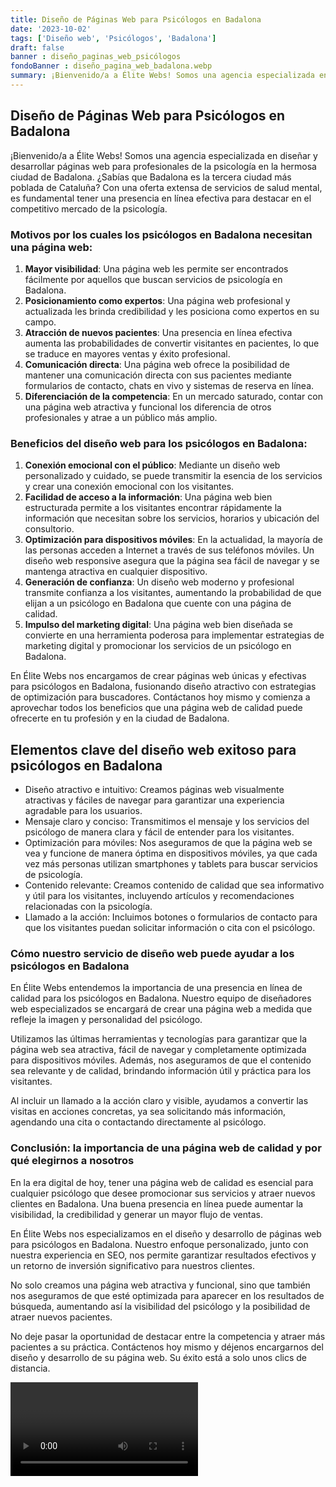 ```yaml
---
title: Diseño de Páginas Web para Psicólogos en Badalona
date: '2023-10-02'
tags: ['Diseño web', 'Psicólogos', 'Badalona']
draft: false
banner : diseño_paginas_web_psicólogos
fondoBanner : diseño_pagina_web_badalona.webp
summary: ¡Bienvenido/a a Élite Webs! Somos una agencia especializada en diseñar y desarrollar páginas web para profesionales de la psicología en la hermosa ciudad de Badalona. ¿Sabías que Badalona es la tercera ciudad más poblada de Cataluña? Con una oferta extensa de servicios de salud mental, es fundamental tener una presencia en línea efectiva para destacar en el competitivo mercado de la psicología.
---
```


## Diseño de Páginas Web para Psicólogos en Badalona

¡Bienvenido/a a Élite Webs! Somos una agencia especializada en diseñar y desarrollar páginas web para profesionales de la psicología en la hermosa ciudad de Badalona. ¿Sabías que Badalona es la tercera ciudad más poblada de Cataluña? Con una oferta extensa de servicios de salud mental, es fundamental tener una presencia en línea efectiva para destacar en el competitivo mercado de la psicología.

### Motivos por los cuales los psicólogos en Badalona necesitan una página web:
1. **Mayor visibilidad**: Una página web les permite ser encontrados fácilmente por aquellos que buscan servicios de psicología en Badalona.
2. **Posicionamiento como expertos**: Una página web profesional y actualizada les brinda credibilidad y les posiciona como expertos en su campo.
3. **Atracción de nuevos pacientes**: Una presencia en línea efectiva aumenta las probabilidades de convertir visitantes en pacientes, lo que se traduce en mayores ventas y éxito profesional.
4. **Comunicación directa**: Una página web ofrece la posibilidad de mantener una comunicación directa con sus pacientes mediante formularios de contacto, chats en vivo y sistemas de reserva en línea.
5. **Diferenciación de la competencia**: En un mercado saturado, contar con una página web atractiva y funcional los diferencia de otros profesionales y atrae a un público más amplio.

### Beneficios del diseño web para los psicólogos en Badalona:
1. **Conexión emocional con el público**: Mediante un diseño web personalizado y cuidado, se puede transmitir la esencia de los servicios y crear una conexión emocional con los visitantes.
2. **Facilidad de acceso a la información**: Una página web bien estructurada permite a los visitantes encontrar rápidamente la información que necesitan sobre los servicios, horarios y ubicación del consultorio.
3. **Optimización para dispositivos móviles**: En la actualidad, la mayoría de las personas acceden a Internet a través de sus teléfonos móviles. Un diseño web responsive asegura que la página sea fácil de navegar y se mantenga atractiva en cualquier dispositivo.
4. **Generación de confianza**: Un diseño web moderno y profesional transmite confianza a los visitantes, aumentando la probabilidad de que elijan a un psicólogo en Badalona que cuente con una página de calidad.
5. **Impulso del marketing digital**: Una página web bien diseñada se convierte en una herramienta poderosa para implementar estrategias de marketing digital y promocionar los servicios de un psicólogo en Badalona.

En Élite Webs nos encargamos de crear páginas web únicas y efectivas para psicólogos en Badalona, fusionando diseño atractivo con estrategias de optimización para buscadores. Contáctanos hoy mismo y comienza a aprovechar todos los beneficios que una página web de calidad puede ofrecerte en tu profesión y en la ciudad de Badalona.

<GifSeo />

<Cta />

## Elementos clave del diseño web exitoso para psicólogos en Badalona

- Diseño atractivo e intuitivo: Creamos páginas web visualmente atractivas y fáciles de navegar para garantizar una experiencia agradable para los usuarios.
- Mensaje claro y conciso: Transmitimos el mensaje y los servicios del psicólogo de manera clara y fácil de entender para los visitantes.
- Optimización para móviles: Nos aseguramos de que la página web se vea y funcione de manera óptima en dispositivos móviles, ya que cada vez más personas utilizan smartphones y tablets para buscar servicios de psicología.
- Contenido relevante: Creamos contenido de calidad que sea informativo y útil para los visitantes, incluyendo artículos y recomendaciones relacionadas con la psicología.
- Llamado a la acción: Incluimos botones o formularios de contacto para que los visitantes puedan solicitar información o cita con el psicólogo.

### Cómo nuestro servicio de diseño web puede ayudar a los psicólogos en Badalona

En Élite Webs entendemos la importancia de una presencia en línea de calidad para los psicólogos en Badalona. Nuestro equipo de diseñadores web especializados se encargará de crear una página web a medida que refleje la imagen y personalidad del psicólogo.

Utilizamos las últimas herramientas y tecnologías para garantizar que la página web sea atractiva, fácil de navegar y completamente optimizada para dispositivos móviles. Además, nos aseguramos de que el contenido sea relevante y de calidad, brindando información útil y práctica para los visitantes.

Al incluir un llamado a la acción claro y visible, ayudamos a convertir las visitas en acciones concretas, ya sea solicitando más información, agendando una cita o contactando directamente al psicólogo.

### Conclusión: la importancia de una página web de calidad y por qué elegirnos a nosotros

En la era digital de hoy, tener una página web de calidad es esencial para cualquier psicólogo que desee promocionar sus servicios y atraer nuevos clientes en Badalona. Una buena presencia en línea puede aumentar la visibilidad, la credibilidad y generar un mayor flujo de ventas.

En Élite Webs nos especializamos en el diseño y desarrollo de páginas web para psicólogos en Badalona. Nuestro enfoque personalizado, junto con nuestra experiencia en SEO, nos permite garantizar resultados efectivos y un retorno de inversión significativo para nuestros clientes.

No solo creamos una página web atractiva y funcional, sino que también nos aseguramos de que esté optimizada para aparecer en los resultados de búsqueda, aumentando así la visibilidad del psicólogo y la posibilidad de atraer nuevos pacientes.

No deje pasar la oportunidad de destacar entre la competencia y atraer más pacientes a su práctica. Contáctenos hoy mismo y déjenos encargarnos del diseño y desarrollo de su página web. Su éxito está a solo unos clics de distancia.

<Video />

<CtaBot job='Psicólogos' city='Badalona'/>

<Gmaps query='Badalona+españa+maps' />